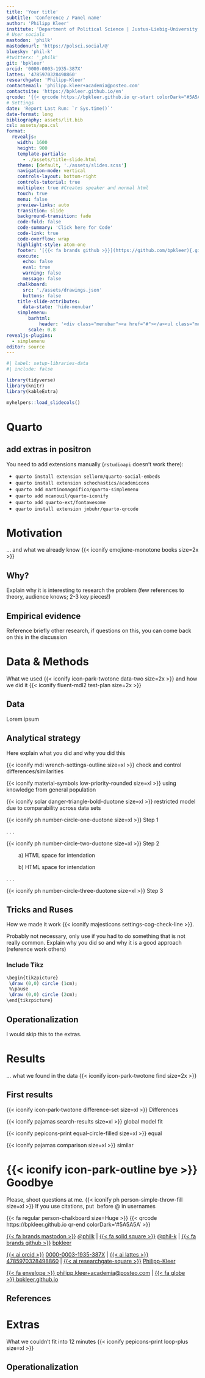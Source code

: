 ```yaml
---
title: 'Your title'
subtitle: 'Conference / Panel name'
author: 'Philipp Kleer'
institute: 'Department of Political Science | Justus-Liebig-University Giessen' 
# User socials
mastodon: 'philk'
mastodonurl: 'https://polsci.social/@'
bluesky: 'phil-k'
#twitterx: '_philk'
git: 'bpkleer'
orcid: '0000-0003-1935-387X'
lattes: '4785970328498860'
researchgate: 'Philipp-Kleer'
contactemail: 'philipp.kleer+academia@posteo.com'
contactsite: 'https://bpkleer.github.io/en'
qrcode: '{{< qrcode https://bpkleer.github.io qr-start colorDark="#5A5A5A" >}}'
# Settings
date: 'Report Last Run: `r Sys.time()`'
date-format: long
bibliography: assets/lit.bib
csl: assets/apa.csl
format:  
  revealjs: 
    width: 1600
    height: 900
    template-partials: 
      - ./assets/title-slide.html
    theme: [default, './assets/slides.scss']
    navigation-mode: vertical
    controls-layout: bottom-right
    controls-tutorial: true
    multiplex: true #Creates speaker and normal html
    touch: true
    menu: false
    preview-links: auto
    transition: slide
    background-transition: fade
    code-fold: false
    code-summary: 'Click here for Code'  
    code-link: true
    code-overflow: wrap
    highlight-style: atom-one 
    footer: '[{{< fa brands github >}}](https://github.com/bpkleer){.github}'
    execute:
      echo: false
      eval: true
      warning: false
      message: false
    chalkboard:
      src: './assets/drawings.json'
      buttons: false
    title-slide-attributes:
      data-state: 'hide-menubar'
    simplemenu:
        barhtml:
            header: '<div class="menubar"><a href="#"></a><ul class="menu"></ul><div>'
        scale: 0.8
revealjs-plugins:
  - simplemenu
editor: source
---
```


```r
#| label: setup-libraries-data
#| include: false

library(tidyverse)
library(knitr)
library(kableExtra)

myhelpers::load_slidecols()
```

# Quarto {data-stack-name='Preparations' }

## add extras in positron

You need to add extensions manually (`rstudioapi` doesn't work there):

- `quarto install extension sellorm/quarto-social-embeds`
- `quarto install extension schochastics/academicons`
- `quarto add martinomagnifico/quarto-simplemenu`
- `quarto add mcanouil/quarto-iconify`
- `quarto add quarto-ext/fontawesome`
- `quarto install extension jmbuhr/quarto-qrcode`

# Motivation {data-stack-name='Start'}

... and what we already know {{< iconify emojione-monotone books size=2x >}} 

## Why?

Explain why it is interesting to research the problem (few references to theory, audience knows; 2-3 key pieces!)

## Empirical evidence

Reference briefly other research, if questions on this, you can come back on this in the discussion

# Data & Methods {data-stack-name='Data'}

What we used {{< iconify icon-park-twotone data-two size=2x >}} and how we did it {{< iconify fluent-mdl2 test-plan size=2x >}} 

## Data
Lorem ipsum

## Analytical strategy
Here explain what you did and why you did this

{{< iconify mdi wrench-settings-outline size=xl >}} check and control differences/similarities

{{< iconify material-symbols low-priority-rounded size=xl >}} using knowledge from general population

{{< iconify solar danger-triangle-bold-duotone size=xl >}} restricted model due to comparability across data sets

{{< iconify ph number-circle-one-duotone size=xl >}} Step 1

. . .

{{< iconify ph number-circle-two-duotone size=xl >}} Step 2

&nbsp;&nbsp;&nbsp;&nbsp;&nbsp;&nbsp;&nbsp;&nbsp;a) HTML space for intendation

&nbsp;&nbsp;&nbsp;&nbsp;&nbsp;&nbsp;&nbsp;&nbsp;b) HTML space for intendation

. . .

{{< iconify ph number-circle-three-duotone size=xl >}} Step 3

## Tricks and Ruses

How we made it work {{< iconify majesticons settings-cog-check-line >}}.

Probably not necessary, only use if you had to do something that is not really common. Explain why you did so and why it is a good approach (reference work others)

### Include Tikz
```r
\begin{tikzpicture}
 \draw (0,0) circle (1cm);
 %\pause
 \draw (0,0) circle (2cm);
\end{tikzpicture}
```

## Operationalization

I would skip this to the extras. 

# Results {data-stack-name="Results"}

... what we found in the data {{< iconify icon-park-twotone find size=2x >}}

## First results

{{< iconify icon-park-twotone difference-set size=xl >}} Differences

{{< iconify pajamas search-results size=xl >}} global model fit

{{< iconify pepicons-print equal-circle-filled size=xl >}} equal 

{{< iconify pajamas comparison size=xl >}} similar

# {{< iconify icon-park-outline bye >}} Goodbye {.goodbye data-state='hide-menubar'}

[Please, shoot questions at me. {{< iconify ph person-simple-throw-fill size=xl >}}]{.greetings} [If you use citations, put  before \@ in usernames]{.greetings}

::: qrcode-final
{{< fa regular person-chalkboard size=Huge >}} {{< qrcode https://bpkleer.github.io qr-end colorDark='#5A5A5A' >}}
:::

::: social

[{{< fa brands mastodon >}}](https://polsci.social/@philk){.mastodon} [\@philk](https://polsci.social/@philk) \| [{{< fa solid square >}}](https://bsky.app/profile/phil-k.bsky.social){.bluesky} [\@phil-k](https://bsky.app/profile/phil-k.bsky.social) \| [{{< fa brands github >}}](https://github.com/bpkleer){.github} [bpkleer](https://github.com/bpkleer)

[{{< ai orcid >}}](https://orcid.org/0000-0003-1935-387X){.orcid} [0000-0003-1935-387X](https://orcid.org/0000-0003-1935-387X) \| [{{< ai lattes >}}](http://lattes.cnpq.br/4785970328498860){.lattes} [4785970328498860](http://lattes.cnpq.br/4785970328498860) \| [{{< ai researchgate-square >}}](https://www.researchgate.net/profile/Philipp-Kleer){.researchgate} [Philipp-Kleer](https://www.researchgate.net/profile/Philipp-Kleer)

[{{< fa envelope >}}](mailto:philipp.kleer+academia@posteo.com){.email}[ philipp.kleer+academia@posteo.com](mailto:philipp.kleer+academia@posteo.com) \| [{{< fa globe >}}](https://bpkleer.github.io){.website}[ bpkleer.github.io](https://bpkleer.github.io)
:::

::: footer
:::

## References {visibility='uncounted'}

::: {#refs}
:::

# Extras {visibility='uncounted' data-state='hide-menubar'}

What we couldn't fit into 12 minutes {{< iconify pepicons-print loop-plus size=xl >}}

## Operationalization 
